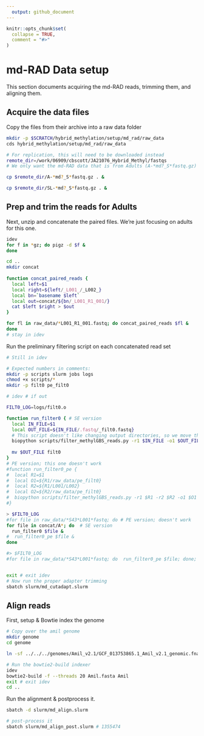 ```yaml
---
  output: github_document
---
```


<!-- README.md is generated from README.Rmd. Please edit that file -->

```r
knitr::opts_chunk$set(
  collapse = TRUE,
  comment = "#>"
)
```

# md-RAD Data setup

This section documents acquiring the md-RAD reads, trimming them, and aligning them. 

## Acquire the data files

Copy the files from their archive into a raw data folder

```bash
mkdir -p $SCRATCH/hybrid_methylation/setup/md_rad/raw_data
cds hybrid_methylation/setup/md_rad/raw_data

# For replication, this will need to be downloaded instead
remote_dir=/work/06909/cbscott/JA21076_Hybrid_Methyl/fastqs
# We only want the md-RAD data that is from Adults (A-*md?_S*fastq.gz) and single larvae (SL_*fastq.gz)

cp $remote_dir/A-*md?_S*fastq.gz . &

cp $remote_dir/SL-*md?_S*fastq.gz . &
```


## Prep and trim the reads for Adults

Next, unzip and concatenate the paired files. We're just focusing on adults for this one.

```bash
idev
for f in *gz; do pigz -d $f &
done

cd ..
mkdir concat
 
function concat_paired_reads {
  local left=$1
  local right=${left/_L001_/_L002_}
  local bn=`basename $left`
  local out=concat/${bn/_L001_R1_001/}
  cat $left $right > $out
}

for fl in raw_data/*L001_R1_001.fastq; do concat_paired_reads $fl & 
done
# stay in idev
```

Run the preliminary filtering script on each concatenated read set

```bash
# Still in idev

# Expected numbers in comments:
mkdir -p scripts slurm jobs logs
chmod +x scripts/*
mkdir -p filt0 pe_filt0

# idev # if out

FILT0_LOG=logs/filt0.o

function run_filter0 { # SE version
  local IN_FILE=$1
  local OUT_FILE=${IN_FILE/.fastq/_filt0.fastq}
  # This script doesn't like changing output directories, so we move the file after the fact
  biopython scripts/filter_methylGBS_reads.py -r1 $IN_FILE -o1 $OUT_FILE >> $FILT0_LOG
  
  mv $OUT_FILE filt0
}
# PE version; this one doesn't work
#function run_filter0_pe {
#  local R1=$1
#  local O1=${R1/raw_data/pe_filt0}
#  local R2=${R1/L001/L002}
#  local O2=${R2/raw_data/pe_filt0}
#  biopython scripts/filter_methylGBS_reads.py -r1 $R1 -r2 $R2 -o1 $O1 -o2 $O2 >> $FILT0_LOG
#}

> $FILT0_LOG
#for file in raw_data/*S43*L001*fastq; do # PE version; doesn't work
for file in concat/A*; do  # SE version
  run_filter0 $file &
#  run_filter0_pe $file &
done

#> $FILT0_LOG
#for file in raw_data/*S43*L001*fastq; do  run_filter0_pe $file; done; cat $FILT0_LOG


exit # exit idev
# Now run the proper adapter trimming
sbatch slurm/md_cutadapt.slurm
```

## Align reads

First, setup & Bowtie index the genome


```bash
# Copy over the amil genome
mkdir genome
cd genome

ln -sf ../../../genomes/Amil_v2.1/GCF_013753865.1_Amil_v2.1_genomic.fna Amil.fasta

# Run the bowtie2-build indexer
idev
bowtie2-build -f --threads 20 Amil.fasta Amil
exit # exit idev
cd ..
```

Run the alignment & postprocess it.

```bash
sbatch -d slurm/md_align.slurm

# post-process it
sbatch slurm/md_align_post.slurm # 1355474

```


